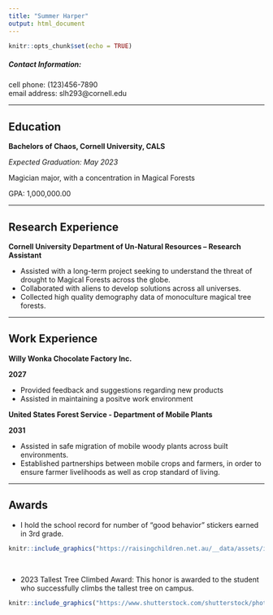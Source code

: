 ```yaml
---
title: "Summer Harper"
output: html_document
---
```


```r
knitr::opts_chunk$set(echo = TRUE)
```

##### Contact Information: 
cell phone: (123)456-7890
<br> 
email address: slh293@cornell.edu 

---


## Education
**Bachelors of Chaos, Cornell University, CALS**

*Expected Graduation: May 2023*

Magician major, with a concentration in Magical Forests

GPA: 1,000,000.00

---

## Research Experience

**Cornell University Department of Un-Natural Resources -- Research Assistant** 

* Assisted with a long-term project seeking to understand the threat of drought to Magical Forests across the globe. 
* Collaborated with aliens to develop solutions across all universes. 
* Collected high quality demography data of monoculture magical tree forests. 

---

## Work Experience

**Willy Wonka Chocolate Factory Inc.**

**2027**

* Provided feedback and suggestions regarding new products
* Assisted in maintaining a positve work environment

**United States Forest Service - Department of Mobile Plants** 

**2031**

* Assisted in safe migration of mobile woody plants across built environments. 
* Established partnerships between mobile crops and farmers, in order to ensure farmer livelihoods as well as crop standard of living. 

---

## Awards

* I hold the school record for number of "good behavior" stickers earned in 3rd grade. 


```r
knitr::include_graphics("https://raisingchildren.net.au/__data/assets/image/0029/47846/reward-charts.jpg")
```

<br> 

* 2023 Tallest Tree Climbed Award: This honor is awarded to the student who successfully climbs the tallest tree on campus. 


```r
knitr::include_graphics("https://www.shutterstock.com/shutterstock/photos/1162989610/display_1500/stock-vector-beautiful-girl-climbing-up-with-rope-the-tree-1162989610.jpg")
```


